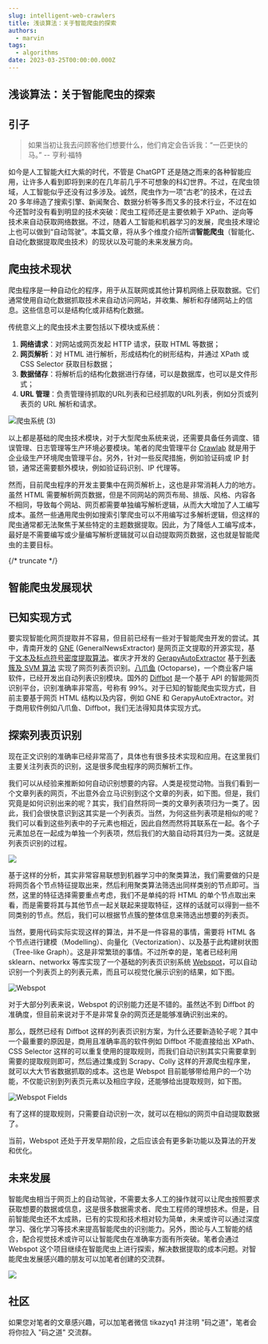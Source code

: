 ```yaml
---
slug: intelligent-web-crawlers
title: 浅谈算法：关于智能爬虫的探索
authors:
  - marvin
tags:
  - algorithms
date: 2023-03-25T00:00:00.000Z
---
```



## 浅谈算法：关于智能爬虫的探索

## 引子

> 如果当初让我去问顾客他们想要什么，他们肯定会告诉我：“一匹更快的马。” -- 亨利·福特

如今是人工智能大红大紫的时代，不管是 ChatGPT 还是随之而来的各种智能应用，让许多人看到即将到来的在几年前几乎不可想象的科幻世界。不过，在爬虫领域，人工智能似乎还没有过多涉及。诚然，爬虫作为一项“古老”的技术，在过去 20 多年缔造了搜索引擎、新闻聚合、数据分析等多而又多的技术行业，不过在如今还暂时没有看到明显的技术突破：爬虫工程师还是主要依赖于 XPath、逆向等技术来自动获取网络数据。不过，随着人工智能和机器学习的发展，爬虫技术理论上也可以做到“自动驾驶”。本篇文章，将从多个维度介绍所谓**智能爬虫**（智能化、自动化数据提取爬虫技术）的现状以及可能的未来发展方向。

## 爬虫技术现状

爬虫程序是一种自动化的程序，用于从互联网或其他计算机网络上获取数据。它们通常使用自动化数据抓取技术来自动访问网站，并收集、解析和存储网站上的信息。这些信息可以是结构化或非结构化数据。

传统意义上的爬虫技术主要包括以下模块或系统：

1. **网络请求**：对网站或网页发起 HTTP 请求，获取 HTML 等数据；
2. **网页解析**：对 HTML 进行解析，形成结构化的树形结构，并通过 XPath 或 CSS Selector 获取目标数据；
3. **数据储存**：将解析后的结构化数据进行存储，可以是数据库，也可以是文件形式；
4. **URL 管理**：负责管理待抓取的URL列表和已经抓取的URL列表，例如分页或列表页的 URL 解析和请求。

![爬虫系统 (3)](https://codao.crawlab.cn/images/2023-03-25-040048.png)

以上都是基础的爬虫技术模块，对于大型爬虫系统来说，还需要具备任务调度、错误管理、日志管理等生产环境必要模块。笔者的爬虫管理平台 [Crawlab](https://www.crawlab.cn) 就是用于企业级生产环境爬虫管理平台。另外，针对一些反爬措施，例如验证码或 IP 封锁，通常还需要额外模块，例如验证码识别、IP 代理等。

然而，目前爬虫程序的开发主要集中在网页解析上，这也是非常消耗人力的地方。虽然 HTML 需要解析网页数据，但是不同网站的网页布局、排版、风格、内容各不相同，导致每个网站、网页都需要单独编写解析逻辑，从而大大增加了人工编写成本。虽然一些通用爬虫例如搜索引擎爬虫可以不用编写过多解析逻辑，但这样的爬虫通常都无法聚焦于某些特定的主题数据提取。因此，为了降低人工编写成本，最好是不需要编写或少量编写解析逻辑就可以自动提取网页数据，这也就是智能爬虫的主要目标。

{/* truncate */}

## 智能爬虫发展现状

## 已知实现方式

要实现智能化网页提取并不容易，但目前已经有一些对于智能爬虫开发的尝试。其中，青南开发的 [GNE](https://github.com/GeneralNewsExtractor/GeneralNewsExtractor) (GeneralNewsExtractor) 是网页正文提取的开源实现，基于[文本及标点符号密度提取算法](https://kns.cnki.net/KCMS/detail/detail.aspx?dbcode=CJFQ&dbname=CJFDLAST2019&filename=GWDZ201908029&v=MDY4MTRxVHJXTTFGckNVUkxPZmJ1Wm5GQ2poVXJyQklqclBkTEc0SDlqTXA0OUhiWVI4ZVgxTHV4WVM3RGgxVDM=)。崔庆才开发的 [GerapyAutoExtractor](https://github.com/Gerapy/GerapyAutoExtractor) 基于[列表簇及 SVM 算法](https://cuiqingcai.com/9531.html) 实现了网页列表页识别。[八爪鱼](https://www.octoparse.com/) (Octoparse)，一个商业客户端软件，已经开发出自动列表识别模块。国外的 [Diffbot](https://www.diffbot.com/) 是一个基于 API 的智能网页识别平台，识别准确率非常高，号称有 99%。对于已知的智能爬虫实现方式，目前主要基于网页 HTML 结构以及内容，例如 GNE 和 GerapyAutoExtractor。对于商用软件例如八爪鱼、Diffbot，我们无法得知具体实现方式。

## 探索列表页识别

现在正文识别的准确率已经非常高了，具体也有很多技术实现和应用。在这里我们主要关注列表页的识别，这是很多爬虫程序的网页解析工作。

我们可以从经验来推断如何自动识别想要的内容。人类是视觉动物。当我们看到一个文章列表的网页，不出意外会立马识别到这个文章的列表，如下图。但是，我们究竟是如何识别出来的呢？其实，我们自然将同一类的文章列表项归为一类了。因此，我们会很快意识到这其实是一个列表页。当然，为何这些列表项是相似的呢？我们可以看到这些列表中的子元素也相近，因此自然而然将其联系在一起。各个子元素加总在一起成为单独一个列表项，然后我们的大脑自动将其归为一类。这就是列表页识别的过程。

![](https://codao.crawlab.cn/images/2023-03-25-051730.png)

基于这样的分析，其实非常容易联想到机器学习中的聚类算法，我们需要做的只是将网页各个节点特征提取出来，然后利用聚类算法筛选出同样类别的节点即可。当然，这里的特征选择需要重点考虑，我们不是单纯的将 HTML 的单个节点取出来看，而是需要将其与其他节点一起关联起来提取特征，这样的话就可以得到一些不同类别的节点。然后，我们可以根据节点簇的整体信息来筛选出想要的列表页。

当然，要用代码实际实现这样的算法，并不是一件容易的事情，需要将 HTML 各个节点进行建模（Modelling）、向量化（Vectorization）、以及基于此构建树状图（Tree-like Graph）。这是非常繁琐的事情。不过所幸的是，笔者已经利用 sklearn、networkx  等库实现了一个基础的列表页识别系统 [Webspot](https://github.com/crawlab-team/webspot)，可以自动识别一个列表页上的列表元素，而且可以视觉化展示识别的结果，如下图。

![Webspot](https://codao.crawlab.cn/images/2023-03-25-053954.png)

对于大部分列表来说，Webspot 的识别能力还是不错的。虽然达不到 Diffbot 的准确度，但目前来说对于不是非常复杂的网页还是能够准确识别出来的。

那么，既然已经有 Diffbot 这样的列表页识别方案，为什么还要新造轮子呢？其中一个最重要的原因是，商用且准确率高的软件例如 Diffbot 不能直接给出 XPath、CSS Selector 这样的可以重复使用的提取规则，而我们自动识别其实只需要拿到需要的提取规则即可，然后通过集成到 Scrapy、Colly 这样的开源爬虫程序里，就可以大大节省数据抓取的成本。这也是 Webspot 目前能够带给用户的一个功能，不仅能识别到列表页元素以及相应字段，还能够给出提取规则，如下图。

![Webspot Fields](https://codao.crawlab.cn/images/2023-03-25-054928.png)

有了这样的提取规则，只需要自动识别一次，就可以在相似的网页中自动提取数据了。

当前，Webspot 还处于开发早期阶段，之后应该会有更多新功能以及算法的开发和优化。

## 未来发展

智能爬虫相当于网页上的自动驾驶，不需要太多人工的操作就可以让爬虫按照要求获取想要的数据或信息，这是很多数据需求者、爬虫工程师的理想技术。但是，目前智能爬虫还不太成熟，已有的实现和技术相对较为简单，未来或许可以通过深度学习、强化学习等技术来提高智能爬虫的识别能力。另外，图论与人工智能的结合，配合视觉技术或许可以让智能爬虫在准确率方面有所突破。笔者会通过 Webspot 这个项目继续在智能爬虫上进行探索，解决数据提取的成本问题。对智能爬虫发展感兴趣的朋友可以加笔者创建的交流群。

![](https://codao.crawlab.cn/images/2023-03-25-060736.png)

## 社区

如果您对笔者的文章感兴趣，可以加笔者微信 tikazyq1 并注明 "码之道"，笔者会将你拉入 "码之道" 交流群。
